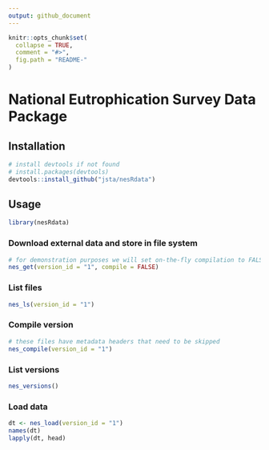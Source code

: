 ```yaml
---
output: github_document
---
```


<!-- README.md is generated from README.Rmd. Please edit that file -->

```r
knitr::opts_chunk$set(
  collapse = TRUE,
  comment = "#>",
  fig.path = "README-"
)
```

# National Eutrophication Survey Data Package

## Installation

```r
# install devtools if not found
# install.packages(devtools)
devtools::install_github("jsta/nesRdata")
```


## Usage

```r
library(nesRdata)
```

### Download external data and store in file system

```r
# for demonstration purposes we will set on-the-fly compilation to FALSE
nes_get(version_id = "1", compile = FALSE)
```

### List files

```r
nes_ls(version_id = "1")
```

### Compile version

```r
# these files have metadata headers that need to be skipped
nes_compile(version_id = "1")
```

### List versions

```r
nes_versions()
```

### Load data

```r
dt <- nes_load(version_id = "1")
names(dt)
lapply(dt, head)
```
